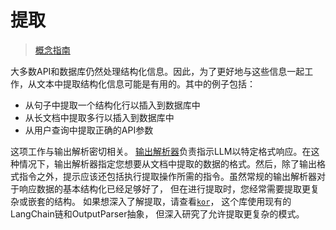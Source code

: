 提取
===========================================================



> 
> 
> 
> [概念指南](https://docs.langchain.com/docs/use-cases/extraction) 
> 
> 
> 
> 
> 



大多数API和数据库仍然处理结构化信息。因此，为了更好地与这些信息一起工作，从文本中提取结构化信息可能是有用的。其中的例子包括：


* 从句子中提取一个结构化行以插入到数据库中
* 从长文档中提取多行以插入到数据库中
* 从用户查询中提取正确的API参数



这项工作与输出解析密切相关。
[输出解析器](../modules/prompts/output_parsers)负责指示LLM以特定格式响应。在这种情况下，输出解析器指定您想要从文档中提取的数据的格式。然后，除了输出格式指令之外，提示应该还包括执行提取操作所需的指令。虽然常规的输出解析器对于响应数据的基本结构化已经足够好了，
但在进行提取时，您经常需要提取更复杂或嵌套的结构。
如果想深入了解提取，请查看[`kor`](https://eyurtsev.github.io/kor/)，
这个库使用现有的LangChain链和OutputParser抽象，
但深入研究了允许提取更复杂的模式。